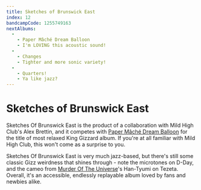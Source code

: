 ```yaml
---
title: Sketches of Brunswick East
index: 12
bandcampCode: 1255749163
nextAlbums:
  - 
    - Paper Mâché Dream Balloon
    - I'm LOVING this acoustic sound!
  -
    - Changes
    - Tighter and more sonic variety!
  -
    - Quarters!
    - Ya like jazz?
---
```


# Sketches of Brunswick East

Sketches Of Brunswick East is the product of a collaboration with Mild High Club's Alex Brettin, and it competes with [Paper Mâché Dream Balloon](/albums/paper-mache-dream-balloon) for the title of most relaxed King Gizzard album. If you're at all familiar with Mild High Club, this won't come as a surprise to you.

Sketches Of Brunswick East is very much jazz-based, but there's still some classic Gizz weirdness that shines through - note the microtones on D-Day, and the cameo from [Murder Of The Universe](/albums/murder-of-the-universe)'s Han-Tyumi on Tezeta. Overall, it's an accessible, endlessly replayable album loved by fans and newbies alike.
